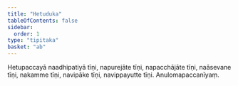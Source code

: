 ```yaml
---
title: "Hetuduka"
tableOfContents: false
sidebar:
  order: 1
type: "tipitaka"
basket: "ab"
---
```



<DynamicBreadcrumb />

<Division number="94">

<Paragraph number="252">
Hetupaccayā naadhipatiyā tīṇi, napurejāte tīṇi, napacchājāte tīṇi, naāsevane tīṇi, nakamme tīṇi, navipāke tīṇi, navippayutte tīṇi.

</Paragraph>
</Division>

<Paragraph number="253" type="center">
Anulomapaccanīyaṃ.
</Paragraph>